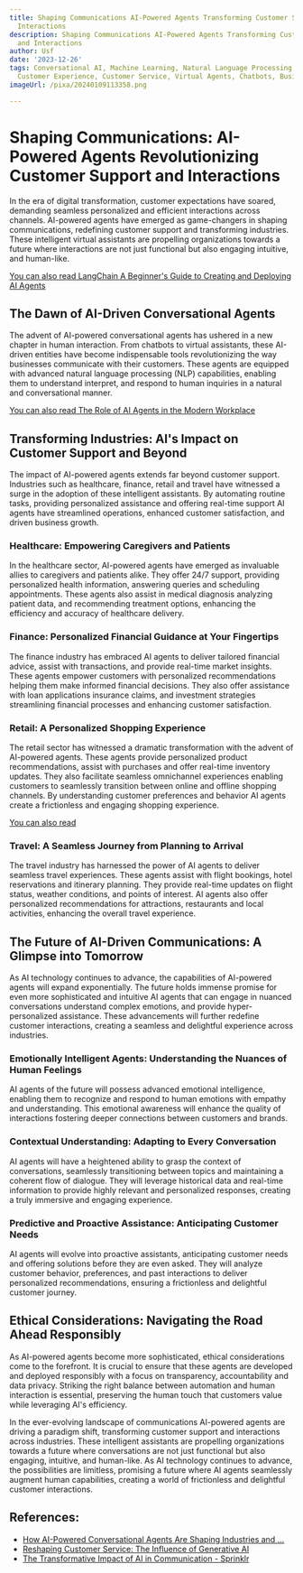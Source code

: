 ```yaml
---
title: Shaping Communications AI-Powered Agents Transforming Customer Support and
  Interactions
description: Shaping Communications AI-Powered Agents Transforming Customer Support
  and Interactions
author: Usf
date: '2023-12-26'
tags: Conversational AI, Machine Learning, Natural Language Processing, Automation,
  Customer Experience, Customer Service, Virtual Agents, Chatbots, Business Intelligence
imageUrl: /pixa/20240109113358.png

---
```

# Shaping Communications: AI-Powered Agents Revolutionizing Customer  Support and  Interactions

In the era of digital transformation, customer expectations have  soared, demanding seamless  personalized and efficient interactions across channels. AI-powered agents have emerged as  game-changers in shaping communications, redefining customer support  and transforming  industries. These intelligent virtual  assistants are propelling organizations  towards a future where interactions are not just functional but also engaging intuitive, and human-like.

[You can also read LangChain A  Beginner's Guide to Creating and Deploying AI Agents](LangChain%20A%20Beginner%27s%20Guide%20to%20Creating%20and%20Deploying%20AI%20Agents)


## The  Dawn of AI-Driven Conversational Agents

The advent of AI-powered conversational agents has ushered in a new chapter in human interaction. From chatbots to virtual assistants, these AI-driven  entities have become  indispensable tools revolutionizing the way  businesses communicate with their customers. These agents are  equipped  with advanced natural language processing (NLP) capabilities, enabling  them to understand interpret, and respond to human inquiries in a natural and conversational manner.

[You can also read The Role of AI Agents in the Modern Workplace](The%20Role%20of%20AI%20Agents%20in%20the%20Modern%20Workplace)


## Transforming Industries: AI's Impact on Customer Support and Beyond

The impact of AI-powered agents  extends  far beyond customer support. Industries such as healthcare, finance, retail and travel  have witnessed  a surge  in the adoption of these intelligent assistants. By automating routine tasks, providing personalized assistance and offering real-time support AI agents have streamlined operations, enhanced customer satisfaction, and driven business growth.

### Healthcare: Empowering Caregivers and Patients

In  the healthcare sector,  AI-powered agents have emerged as invaluable allies to caregivers and patients alike. They offer 24/7 support,  providing personalized health information, answering queries and  scheduling appointments. These  agents also assist in medical diagnosis analyzing patient data, and recommending treatment options, enhancing the efficiency and accuracy of healthcare delivery.

### Finance:  Personalized Financial Guidance at Your  Fingertips

The finance industry has embraced AI agents to deliver tailored financial advice, assist  with  transactions, and provide real-time market insights. These agents empower customers with personalized recommendations helping  them make informed financial decisions. They also offer  assistance with loan applications insurance claims, and investment strategies streamlining financial processes and enhancing customer satisfaction.

### Retail: A Personalized Shopping Experience

The retail sector has  witnessed a  dramatic transformation with the advent of AI-powered agents. These  agents provide personalized product recommendations, assist with purchases and offer real-time inventory updates. They also facilitate seamless omnichannel experiences enabling  customers to seamlessly transition between online and offline shopping channels. By understanding customer preferences and behavior AI agents create a  frictionless and engaging shopping experience.

[You can also read ]()


### Travel: A Seamless Journey from  Planning to Arrival

The  travel industry has harnessed the power  of AI agents  to deliver seamless travel experiences. These agents assist with flight bookings, hotel  reservations and itinerary planning. They provide real-time updates on flight status, weather conditions, and points of interest. AI agents also offer personalized  recommendations  for  attractions, restaurants  and local activities, enhancing the overall travel experience.

## The  Future of AI-Driven Communications: A Glimpse into Tomorrow

As AI technology continues to advance, the capabilities of  AI-powered agents will expand exponentially.  The future holds immense promise for even more sophisticated and intuitive AI  agents that can engage in  nuanced conversations understand complex emotions, and provide  hyper-personalized assistance. These advancements  will further redefine  customer interactions, creating a seamless and  delightful experience across industries.

### Emotionally Intelligent Agents: Understanding the Nuances of Human Feelings

AI agents of the future will possess advanced emotional intelligence, enabling them to recognize and respond  to human emotions with  empathy and understanding.  This emotional awareness will enhance the quality of interactions fostering deeper connections between customers and brands.

### Contextual Understanding: Adapting to Every Conversation

AI agents will have a heightened ability  to grasp the context of conversations, seamlessly transitioning between topics  and maintaining a coherent flow of dialogue. They will leverage historical data and real-time information to provide highly relevant and personalized responses, creating a truly immersive  and engaging experience.

### Predictive and Proactive Assistance: Anticipating Customer  Needs

AI agents will evolve into proactive assistants,  anticipating customer needs  and offering solutions before they are even asked. They will analyze customer behavior, preferences, and past  interactions to deliver personalized recommendations, ensuring a frictionless and  delightful  customer journey.

## Ethical Considerations: Navigating the Road Ahead  Responsibly

As AI-powered agents become  more sophisticated, ethical considerations come to the forefront. It is crucial to ensure that these agents are developed and deployed responsibly with a focus on transparency, accountability and data privacy. Striking  the right balance between automation and human interaction is essential, preserving the human touch that customers value while leveraging AI's efficiency.

In the ever-evolving landscape  of  communications AI-powered agents are driving a paradigm shift, transforming customer support and interactions across industries. These intelligent assistants are propelling organizations towards a future where conversations are not just functional but also  engaging, intuitive, and human-like. As AI technology  continues to advance, the possibilities are limitless,  promising a future where AI agents seamlessly augment human capabilities, creating a world  of frictionless and  delightful  customer interactions.

## References:
- [How AI-Powered Conversational Agents Are Shaping Industries and ...](https://medium.com/@emmaja/how-ai-powered-conversational-agents-are-shaping-industries-and-reshaping-human-interaction-89013b6b2082)
- [Reshaping Customer Service: The Influence of Generative AI](https://www.linkedin.com/pulse/reshaping-customer-service-influence-generative-ai-purpleslateindia)
- [The Transformative Impact of AI in Communication - Sprinklr](https://www.sprinklr.com/blog/ai-in-communications/)
